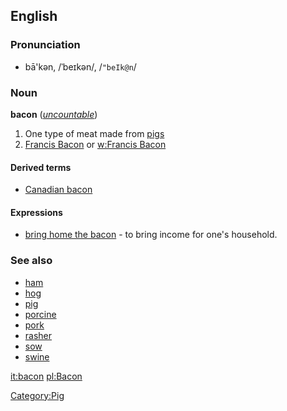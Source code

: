 ==English==
===Pronunciation===
*bā'kən, /ˈbeɪkən/, /<tt>"beIk@n</tt>/

===Noun===
'''bacon''' (''[[uncountable]]'')
[[Category:Pig]]
# One type of meat made from [[pig]]s
# [[w:Francis Bacon|Francis Bacon]] or [[w:Francis Bacon]]

====Derived terms====
*[[Canadian bacon]]

====Expressions====
*[[bring home the bacon]] - to bring income for one's household.

===See also===
*[[ham]]
*[[hog]]
*[[pig]]
*[[porcine]]
*[[pork]]
*[[rasher]]
*[[sow]]
*[[swine]]

[[it:bacon]]
[[pl:Bacon]]